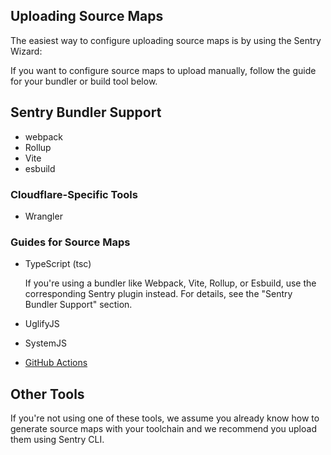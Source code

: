 ## Uploading Source Maps

The easiest way to configure uploading source maps is by using the Sentry Wizard:

<Include name="sourcemaps-wizard-instructions.mdx" />

If you want to configure source maps to upload manually, follow the guide for your bundler or build tool below.

## Sentry Bundler Support

- <PlatformLink to="/sourcemaps/uploading/webpack/">webpack</PlatformLink>
- <PlatformLink to="/sourcemaps/uploading/rollup/">Rollup</PlatformLink>
- <PlatformLink to="/sourcemaps/uploading/vite/">Vite</PlatformLink>
- <PlatformLink to="/sourcemaps/uploading/esbuild/">esbuild</PlatformLink>

### Cloudflare-Specific Tools

- <PlatformLink to="/sourcemaps/uploading/wrangler/">Wrangler</PlatformLink>

### Guides for Source Maps

- <PlatformLink to="/sourcemaps/uploading/typescript/">TypeScript (tsc)</PlatformLink>

  <Alert>
    If you're using a bundler like Webpack, Vite, Rollup, or Esbuild, use the
    corresponding Sentry plugin instead. For details, see the "Sentry Bundler Support" section.
  </Alert>

- <PlatformLink to="/sourcemaps/uploading/uglifyjs/">UglifyJS</PlatformLink>
- <PlatformLink to="/sourcemaps/uploading/systemjs/">SystemJS</PlatformLink>
- [GitHub Actions](/product/releases/setup/release-automation/github-actions/)

## Other Tools

If you're not using one of these tools, we assume you already know how to generate source maps with your toolchain and we recommend you upload them using <PlatformLink to="/sourcemaps/uploading/cli/">Sentry CLI</PlatformLink>.

